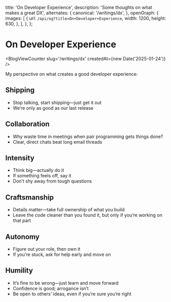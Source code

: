 
  title: 'On Developer Experience',
  description: 'Some thoughts on what makes a great DX',
  alternates: {
    canonical: '/writings/dx',
  },
  openGraph: {
    images: [
      {
        url: `/api/og?title=On+Developer+Experience`,
        width: 1200,
        height: 630,
      },
    ],
  },
};

# On Developer Experience
<BlogViewCounter slug='/writings/dx' createdAt={new Date('2025-01-24')} />
<TableOfContents />

My perspective on what creates a good developer experience:

## Shipping

- Stop talking, start shipping—just get it out
- We’re only as good as our last release

## Collaboration

- Why waste time in meetings when pair programming gets things done?
- Clear, direct chats beat long email threads

## Intensity

- Think big—actually do it
- If something feels off, say it
- Don’t shy away from tough questions

## Craftsmanship

- Details matter—take full ownership of what you build
- Leave the code cleaner than you found it, but only if you’re working on that part

## Autonomy

- Figure out your role, then own it
- If you’re stuck, ask for help early and move on

## Humility

- It’s fine to be wrong—just learn and move forward
- Confidence is good; arrogance isn’t
- Be open to others’ ideas, even if you’re sure you’re right
